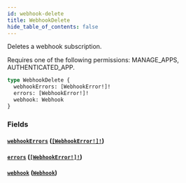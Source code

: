 ```yaml
---
id: webhook-delete
title: WebhookDelete
hide_table_of_contents: false
---
```


Deletes a webhook subscription.

Requires one of the following permissions: MANAGE_APPS, AUTHENTICATED_APP.

```graphql
type WebhookDelete {
  webhookErrors: [WebhookError!]!
  errors: [WebhookError!]!
  webhook: Webhook
}
```

### Fields

#### [`webhookErrors`](#) ([`[WebhookError!]!`](../../../developer/api-reference/objects/webhook-error))

#### [`errors`](#) ([`[WebhookError!]!`](../../../developer/api-reference/objects/webhook-error))

#### [`webhook`](#) ([`Webhook`](../../../developer/api-reference/objects/webhook))
